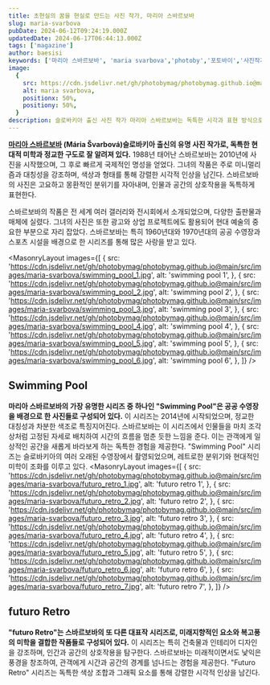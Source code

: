 ```yaml
---
title: 초현실의 꿈을 현실로 만드는 사진 작가, 마리아 스바르보바
slug: maria-svarbova
pubDate: 2024-06-12T09:24:19.000Z
updatedDate: 2024-06-17T06:44:13.000Z
tags: ['magazine']
author: baesisi
keywords: ['마리아 스바르보바', 'maria svarbova','photoby','포토바이','사진작가','photography']
image:
  {
    src: https://cdn.jsdelivr.net/gh/photobymag/photobymag.github.io@main/src/images/maria-svarbova/swimming_pool_1.jpg,
    alt: maria svarbova,
    positionx: 50%,
    positiony: 50%,
  }
description: 슬로바키아 출신 사진 작가 마리아 스바르보바는 독특한 시각과 표현 방식으로 국제적인 주목을 받는 사진 작가이다. 공산주의 시대 건축물과 공공 장소를 현대적인 감각으로 재해석하여 몽환적인 분위기를 연출하며, 인간 존재의 본질과 외로움, 고립감 같은 보편적인 주제를 다룬다. 2018년 핫셀블라드 마스터 아트 부문 1위 수상, 포브스 30세 이하 영향력 있는 30인 선정 등 수많은 명성을 얻으며 사진 예술의 새로운 가능성을 제시하는 작가로 자리 잡았다.
---
```


**[마리아 스바르보바](https://www.mariasvarbova.com/?utm_source=referral&utm_medium=photoby_xyz) (Mária Švarbová)슬로바키아 출신의 유명 사진 작가로, 독특한 현대적 미학과 정교한 구도로 잘 알려져 있다.** 1988년 태어난 스바르보바는 2010년에 사진을 시작했으며, 그 후로 빠르게 국제적인 명성을 얻었다. 그녀의 작품은 주로 미니멀리즘과 대칭성을 강조하며, 색상과 형태를 통해 강렬한 시각적 인상을 남긴다. 스바르보바의 사진은 고요하고 몽환적인 분위기를 자아내며, 인물과 공간의 상호작용을 독특하게 표현한다.

스바르보바의 작품은 전 세계 여러 갤러리와 전시회에서 소개되었으며, 다양한 출판물과 매체에 실렸다. 그녀의 사진은 또한 광고와 상업 프로젝트에도 활용되어 현대 예술의 중요한 부분으로 자리 잡았다. 스바르보바는 특히 1960년대와 1970년대의 공공 수영장과 스포츠 시설을 배경으로 한 시리즈를 통해 많은 사랑을 받고 있다.


<MasonryLayout
  images={[
    {
      src: 'https://cdn.jsdelivr.net/gh/photobymag/photobymag.github.io@main/src/images/maria-svarbova/swimming_pool_1.jpg',
      alt: 'swimming pool 1',
    },
    {
      src: 'https://cdn.jsdelivr.net/gh/photobymag/photobymag.github.io@main/src/images/maria-svarbova/swimming_pool_2.jpg',
      alt: 'swimming pool 2',
    },
    {
      src: 'https://cdn.jsdelivr.net/gh/photobymag/photobymag.github.io@main/src/images/maria-svarbova/swimming_pool_3.jpg',
      alt: 'swimming pool 3',
    },
    {
      src: 'https://cdn.jsdelivr.net/gh/photobymag/photobymag.github.io@main/src/images/maria-svarbova/swimming_pool_4.jpg',
      alt: 'swimming pool 4',
    },
    {
      src: 'https://cdn.jsdelivr.net/gh/photobymag/photobymag.github.io@main/src/images/maria-svarbova/swimming_pool_5.jpg',
      alt: 'swimming pool 5',
    },
    {
      src: 'https://cdn.jsdelivr.net/gh/photobymag/photobymag.github.io@main/src/images/maria-svarbova/swimming_pool_6.jpg',
      alt: 'swimming pool 6',
    },
  ]}
/>

## Swimming Pool
**마리아 스바르보바의 가장 유명한 시리즈 중 하나인 "Swimming Pool"은 공공 수영장을 배경으로 한 사진들로 구성되어 있다.** 이 시리즈는 2014년에 시작되었으며, 정교한 대칭성과 차분한 색조로 특징지어진다. 스바르보바는 이 시리즈에서 인물들을 마치 조각상처럼 고정된 자세로 배치하여 시간의 흐름을 멈춘 듯한 느낌을 준다. 이는 관객에게 일상적인 공간을 새롭게 바라보게 하는 독특한 경험을 제공한다. "Swimming Pool" 시리즈는 슬로바키아의 여러 오래된 수영장에서 촬영되었으며, 레트로한 분위기와 현대적인 미학이 조화를 이루고 있다.
<MasonryLayout
  images={[
    {
      src: 'https://cdn.jsdelivr.net/gh/photobymag/photobymag.github.io@main/src/images/maria-svarbova/futuro_retro_1.jpg',
      alt: 'futuro retro 1',
    },
    {
      src: 'https://cdn.jsdelivr.net/gh/photobymag/photobymag.github.io@main/src/images/maria-svarbova/futuro_retro_2.jpg',
      alt: 'futuro retro 2',
    },
    {
      src: 'https://cdn.jsdelivr.net/gh/photobymag/photobymag.github.io@main/src/images/maria-svarbova/futuro_retro_3.jpg',
      alt: 'futuro retro 3',
    },
    {
      src: 'https://cdn.jsdelivr.net/gh/photobymag/photobymag.github.io@main/src/images/maria-svarbova/futuro_retro_4.jpg',
      alt: 'futuro retro 4',
    },
    {
      src: 'https://cdn.jsdelivr.net/gh/photobymag/photobymag.github.io@main/src/images/maria-svarbova/futuro_retro_5.jpg',
      alt: 'futuro retro 5',
    },
    {
      src: 'https://cdn.jsdelivr.net/gh/photobymag/photobymag.github.io@main/src/images/maria-svarbova/futuro_retro_6.jpg',
      alt: 'futuro retro 6',
    },
    {
      src: 'https://cdn.jsdelivr.net/gh/photobymag/photobymag.github.io@main/src/images/maria-svarbova/futuro_retro_7.jpg',
      alt: 'futuro retro 7',
    },
  ]}
/>

## futuro Retro
**"futuro Retro"는 스바르보바의 또 다른 대표작 시리즈로, 미래지향적인 요소와 복고풍의 미학을 결합한 작품들로 구성되어 있다.** 이 시리즈는 특히 건축물과 인테리어 디자인을 강조하며, 인간과 공간의 상호작용을 탐구한다. 스바르보바는 미래적이면서도 낯익은 풍경을 창조하여, 관객에게 시간과 공간의 경계를 넘나드는 경험을 제공한다. "Futuro Retro" 시리즈는 독특한 색상 조합과 그래픽 요소를 통해 강렬한 시각적 인상을 남긴다.
